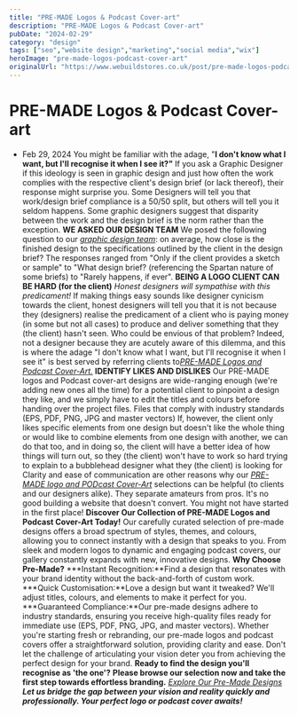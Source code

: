 ```yaml
---
title: "PRE-MADE Logos & Podcast Cover-art"
description: "PRE-MADE Logos & Podcast Cover-art"
pubDate: "2024-02-29"
category: "design"
tags: ["seo","website design","marketing","social media","wix"]
heroImage: "pre-made-logos-podcast-cover-art"
originalUrl: "https://www.webuildstores.co.uk/post/pre-made-logos-podcast-cover-art"
---
```



# PRE-MADE Logos & Podcast Cover-art

<BlogHeroImage src={heroImage} alt="PRE-MADE Logos & Podcast Cover-art" />


 * Feb 29, 2024
[](https://www.webuildstores.co.uk/pre-made-logos-1)
You might be familiar with the adage, "**I don't know what I want, but I'll recognise it when I see it?"**
If you ask a Graphic Designer if this ideology is seen in graphic design and just how often the work complies with the respective client's design brief (or lack thereof), their response might surprise you.
Some Designers will tell you that work/design brief compliance is a 50/50 split, but others will tell you it seldom happens. Some graphic designers suggest that disparity between the work and the design brief is the norm rather than the exception.
**WE ASKED OUR DESIGN TEAM**
We posed the following question to our [_graphic design team_](https://www.webuildstores.co.uk/graphic-design): on average, how close is the finished design to the specifications outlined by the client in the design brief? The responses ranged from "Only if the client provides a sketch or sample" to "What design brief? (referencing the Spartan nature of some briefs) to "Rarely happens, if ever".
[](https://www.webuildstores.co.uk/pre-made-logos-1)
**BEING A LOGO CLIENT CAN BE HARD (for the client)**
_Honest designers will sympathise with this predicament!_
If making things easy sounds like designer cynicism towards the client, honest designers will tell you that it is not because they (designers) realise the predicament of a client who is paying money (in some but not all cases) to produce and deliver something that they (the client) hasn't seen. Who could be envious of that problem? Indeed, not a designer because they are acutely aware of this dilemma, and this is where the adage "I don't know what I want, but I'll recognise it when I see it" is best served by referring clients to[_PRE-MADE Logos and Podcast Cover-Art._](https://www.webuildstores.co.uk/pre-made-logos-1)
**IDENTIFY LIKES AND DISLIKES**
Our PRE-MADE logos and Podcast cover-art designs are wide-ranging enough (we're adding new ones all the time) for a potential client to pinpoint a design they like, and we simply have to edit the titles and colours before handing over the project files. Files that comply with industry standards (EPS, PDF, PNG, JPG and master vectors)
If, however, the client only likes specific elements from one design but doesn't like the whole thing or would like to combine elements from one design with another, we can do that too, and in doing so, the client will have a better idea of how things will turn out, so they (the client) won't have to work so hard trying to explain to a bubblehead designer what they (the client) is looking for
Clarity and ease of communication are other reasons why our [_PRE-MADE logo and PODcast Cover-Art_](https://www.webuildstores.co.uk/pre-made-logos-1) selections can be helpful (to clients and our designers alike). They separate amateurs from pros. It's no good building a website that doesn't convert. You might not have started in the first place!
**Discover Our Collection of PRE-MADE Logos and Podcast Cover-Art Today!**
Our carefully curated selection of pre-made designs offers a broad spectrum of styles, themes, and colours, allowing you to connect instantly with a design that speaks to you. From sleek and modern logos to dynamic and engaging podcast covers, our gallery constantly expands with new, innovative designs.
**Why Choose Pre-Made?**
 ***Instant Recognition:**Find a design that resonates with your brand identity without the back-and-forth of custom work.
 ***Quick Customisation:**Love a design but want it tweaked? We'll adjust titles, colours, and elements to make it perfect for you.
 ***Guaranteed Compliance:**Our pre-made designs adhere to industry standards, ensuring you receive high-quality files ready for immediate use (EPS, PDF, PNG, JPG, and master vectors).
Whether you're starting fresh or rebranding, our pre-made logos and podcast covers offer a straightforward solution, providing clarity and ease. Don't let the challenge of articulating your vision deter you from achieving the perfect design for your brand.
**Ready to find the design you'll recognise as 'the one'?**
**Please browse our selection now and take the first step towards effortless branding.**
[_Explore Our Pre-Made Designs_](https://www.webuildstores.co.uk/pre-made-logos-1)
**_Let us bridge the gap between your vision and reality quickly and professionally. Your perfect logo or podcast cover awaits!_**
